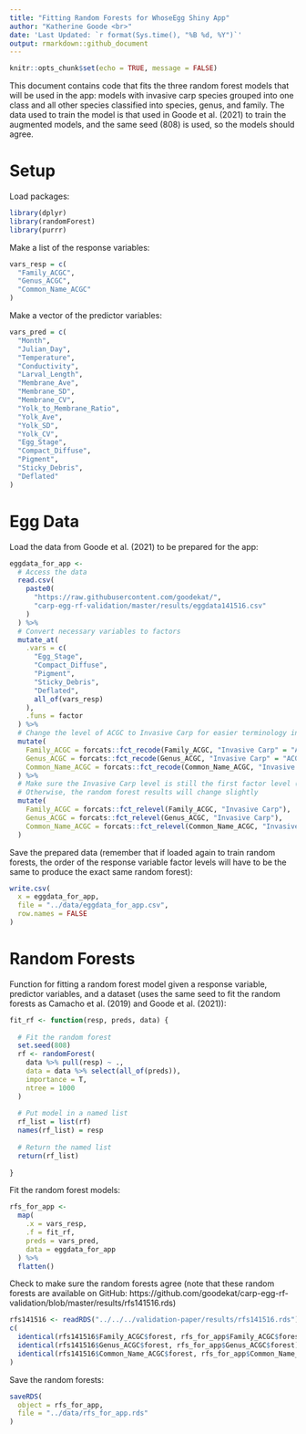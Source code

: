 ```yaml
---
title: "Fitting Random Forests for WhoseEgg Shiny App"
author: "Katherine Goode <br>"
date: 'Last Updated: `r format(Sys.time(), "%B %d, %Y")`'
output: rmarkdown::github_document
---
```


```r
knitr::opts_chunk$set(echo = TRUE, message = FALSE)
```

This document contains code that fits the three random forest models that will be used in the app: models with invasive carp species grouped into one class and all other species classified into species, genus, and family. The data used to train the model is that used in Goode et al. (2021) to train the augmented models, and the same seed (808) is used, so the models should agree.

# Setup

Load packages:

```r
library(dplyr)
library(randomForest)
library(purrr)
```

Make a list of the response variables: 

```r
vars_resp = c(
  "Family_ACGC",
  "Genus_ACGC",
  "Common_Name_ACGC"
)
```

Make a vector of the predictor variables:

```r
vars_pred = c(
  "Month",
  "Julian_Day",
  "Temperature",
  "Conductivity",
  "Larval_Length",
  "Membrane_Ave",
  "Membrane_SD",
  "Membrane_CV",
  "Yolk_to_Membrane_Ratio",
  "Yolk_Ave",
  "Yolk_SD",
  "Yolk_CV",
  "Egg_Stage",
  "Compact_Diffuse",
  "Pigment",
  "Sticky_Debris",
  "Deflated"
)
```

# Egg Data

Load the data from Goode et al. (2021) to be prepared for the app:

```r
eggdata_for_app <-
  # Access the data
  read.csv(
    paste0(
      "https://raw.githubusercontent.com/goodekat/",
      "carp-egg-rf-validation/master/results/eggdata141516.csv"
    )
  ) %>% 
  # Convert necessary variables to factors
  mutate_at(
    .vars = c(
      "Egg_Stage",
      "Compact_Diffuse",
      "Pigment",
      "Sticky_Debris",
      "Deflated",
      all_of(vars_resp)
    ),
    .funs = factor
  ) %>%
  # Change the level of ACGC to Invasive Carp for easier terminology in the app
  mutate(
    Family_ACGC = forcats::fct_recode(Family_ACGC, "Invasive Carp" = "ACGC"),
    Genus_ACGC = forcats::fct_recode(Genus_ACGC, "Invasive Carp" = "ACGC"),
    Common_Name_ACGC = forcats::fct_recode(Common_Name_ACGC, "Invasive Carp" = "ACGC")
  ) %>%
  # Make sure the Invasive Carp level is still the first factor level (like ACGC was)
  # Otherwise, the random forest results will change slightly
  mutate(
    Family_ACGC = forcats::fct_relevel(Family_ACGC, "Invasive Carp"),
    Genus_ACGC = forcats::fct_relevel(Genus_ACGC, "Invasive Carp"),
    Common_Name_ACGC = forcats::fct_relevel(Common_Name_ACGC, "Invasive Carp")
  )
```

Save the prepared data (remember that if loaded again to train random forests, the order of the response variable factor levels will have to be the same to produce the exact same random forest):

```r
write.csv(
  x = eggdata_for_app,
  file = "../data/eggdata_for_app.csv",
  row.names = FALSE
)
```

# Random Forests

Function for fitting a random forest model given a response variable, predictor variables, and a dataset (uses the same seed to fit the random forests as Camacho et al. (2019) and Goode et al. (2021)):

```r
fit_rf <- function(resp, preds, data) {
  
  # Fit the random forest
  set.seed(808)
  rf <- randomForest(
    data %>% pull(resp) ~ .,
    data = data %>% select(all_of(preds)),
    importance = T,
    ntree = 1000
  )
  
  # Put model in a named list
  rf_list = list(rf)
  names(rf_list) = resp
  
  # Return the named list
  return(rf_list)
  
}
```

Fit the random forest models: 

```r
rfs_for_app <-
  map(
    .x = vars_resp,
    .f = fit_rf,
    preds = vars_pred,
    data = eggdata_for_app
  ) %>%
  flatten()
```

Check to make sure the random forests agree (note that these random forests are available on GitHub: https://github.com/goodekat/carp-egg-rf-validation/blob/master/results/rfs141516.rds)

```r
rfs141516 <- readRDS("../../../validation-paper/results/rfs141516.rds")
c(
  identical(rfs141516$Family_ACGC$forest, rfs_for_app$Family_ACGC$forest),
  identical(rfs141516$Genus_ACGC$forest, rfs_for_app$Genus_ACGC$forest),
  identical(rfs141516$Common_Name_ACGC$forest, rfs_for_app$Common_Name_ACGC$forest)
)
```

Save the random forests:

```r
saveRDS(
  object = rfs_for_app, 
  file = "../data/rfs_for_app.rds"
)
```

